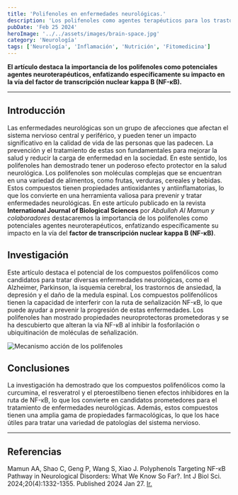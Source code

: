 ```yaml
---
title: 'Polifenoles en enfermedades neurológicas.'
description: 'Los polifenoles como agentes terapéuticos para los trastornos neurológicos (TN) y su impacto en la vía NF-κB.'
pubDate: 'Feb 25 2024'
heroImage: '../../assets/images/brain-space.jpg'
category: 'Neurología'
tags: ['Neurología', 'Inflamación', 'Nutrición', 'Fitomedicina']
---
```


**El artículo destaca la importancia de los polifenoles como potenciales agentes
neuroterapéuticos, enfatizando específicamente su impacto en la vía del factor de
transcripción nuclear kappa B (NF-κB).**

---

## Introducción
Las enfermedades neurológicas son un grupo de afecciones que afectan el sistema nervioso
central y periférico, y pueden tener un impacto significativo en la calidad de vida de
las personas que las padecen. La prevención y el tratamiento de
estas son fundamentales para mejorar la salud y reducir la
carga de enfermedad en la sociedad.
En este sentido, los polifenoles han demostrado tener un poderoso efecto 
protector en la salud neurológica. Los polifenoles son moléculas complejas que
se encuentran en una variedad de alimentos, como frutas, verduras, cereales y bebidas.
Estos compuestos tienen propiedades antioxidantes y antiinflamatorias, lo que los
convierte en una herramienta valiosa para prevenir y tratar enfermedades neurológicas. 
En este artículo publicado en la revista **International Journal of Biological Sciences** 
por *Abdullah Al Mamun y colaboradores* destacaremos la importancia de los polifenoles
como potenciales agentes neuroterapéuticos, enfatizando específicamente su impacto
en la vía del **factor de transcripción nuclear kappa B (NF-κB)**.


## Investigación
Este artículo destaca el potencial de los compuestos polifenólicos como candidatos
para tratar diversas enfermedades neurológicas, como el Alzheimer, Parkinson, la
isquemia cerebral, los trastornos de ansiedad, la depresión y el daño de la medula espinal.
Los compuestos polifenólicos tienen la capacidad de interferir con la ruta de
señalización NF-κB, lo que puede ayudar a prevenir la progresión de estas enfermedades.
Los polifenoles han mostrado propiedades neuroprotectoras prometedoras y se ha descubierto
que alteran la vía NF-κB al inhibir la fosforilación o ubiquitinación de moléculas de
señalización.

![Mecanismo acción de los polifenoles](../../assets/images/alzheimer-fnkb.jpeg)


## Conclusiones
La investigación ha demostrado que los compuestos polifenólicos como la curcumina,
el resveratrol y el pteroestilbeno tienen efectos inhibidores en la ruta de NF-κB,
lo que los convierte en candidatos prometedores para el tratamiento de enfermedades
neurológicas. 
Además, estos compuestos tienen una amplia gama de propiedades farmacológicas,
lo que los hace útiles para tratar una variedad de patologías del sistema nervioso.

---

## Referencias
Mamun AA, Shao C, Geng P, Wang S, Xiao J. Polyphenols Targeting NF-κB Pathway in
Neurological Disorders: What We Know So Far?. Int J Biol Sci. 2024;20(4):1332-1355.
Published 2024 Jan 27.
<a href="https://www.ijbs.com/v20p1332.htm" target="no_blank">Ir.</a>